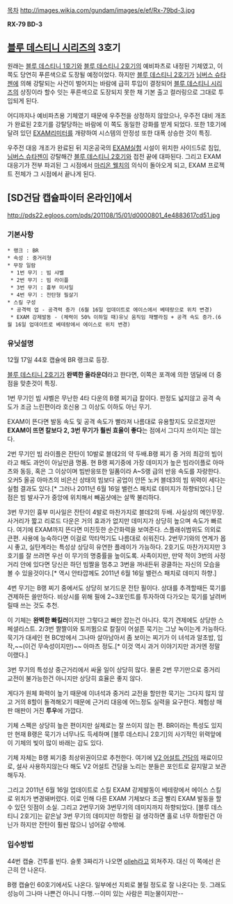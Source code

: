 [[목차]]
http://images.wikia.com/gundam/images/e/ef/Rx-79bd-3.jpg

'''RX-79 BD-3'''

== [[블루 데스티니 시리즈]]의 3호기 ==
원래는 [[블루 데스티니 1호기]]와 [[블루 데스티니 2호기]]의 예비파츠로 내정된 기체였고, 이 쪽도 당연히 푸른색으로 도장될 예정이었다. 하지만 [[블루 데스티니 2호기]]가 [[님버스 슈타젠]]에 의해 강탈되는 사건이 벌어지는 바람에 급히 투입이 결정되어 [[블루 데스티니 시리즈]]의 상징이라 할수 잇는 푸른색으로 도장되지 못한 채 기본 출고 컬러링으로 그대로 투입되게 된다.

어디까지나 예비파츠용 기체였기 때문에 우주전을 상정하지 않았으나, 우주전 대비 개조가 완료된 2호기를 강탈당하는 바람에 이 쪽도 동일한 강화를 받게 되었다. 또한 1호기에 달려 있던 [[EXAM리미터]]를 개량하여 시스템의 안정성 또한 대폭 상승한 것이 특징.

우주전 대응 개조가 완료된 뒤 지온공국의 [[EXAM]]실험 시설이 위치한 사이드5로 침입, [[님버스 슈타젠]]이 강탈해간 [[블루 데스티니 2호기]]와 접전 끝에 대파된다. 그리고 EXAM 대응기가 전부 파괴된 그 시점에서 [[마리온 웰치]]의 의식이 돌아오게 되고, EXAM 프로젝트 전체가 그 시점에서 끝나게 된다.

== [SD건담 캡슐파이터 온라인]에서 ==
http://pds22.egloos.com/pds/201108/15/01/d0000801_4e4883617cd51.jpg
=== 기본사항 ===
 * 랭크 : BR
 * 속성 : 중거리형
 * 무장 일람
  * 1번 무기 : 빔 샤벨 
  * 2번 무기 : 빔 라이플 
  * 3번 무기 : 흉부 미사일 
  * 4번 무기 : 전탄형 필살기
 * 스킬 구성
  * 공격력 업 - 공격력 증가 (6월 16일 업데이트로 에이스에서 베테랑으로 위치 변경)
  * EXAM 강제발동 - (체력이 50% 이하일 때)유닛 움직임 재빨라짐 + 공격 속도 증가.(6월 16일 업데이트로 베테랑에서 에이스로 위치 변경)
=== 유닛설명 ===
12월 17일 44호 캡슐에 BR 랭크로 등장.

[[블루 데스티니 2호기]]가 '''완벽한 올라운더'''라고 한다면, 이쪽은 포격에 의한 뎀딜에 더 중점을 맞춘것이 특징.

1번 무기인 빔 샤벨은 무난한 4타 다운의 B랭 찌기급 칼이다.
판정도 넓지않고 공격 속도가 조금 느린편이라 호신용 그 이상도 이하도 아닌 무기.

EXAM이 뜬다면 발동 속도 및 공격 속도가 빨라져 나름대로 유용할지도 모르겠지만 '''EXAM이 뜨면 칼보다 2, 3번 무기가 훨씬 효율이 좋다'''는 점에서 그다지 쓰이지는 않는다.

2번 무기인 빔 라이플은 잔탄이 10발로 블데2의 약 두배.B랭 찌기 중 거의 최강의 빔이라고 해도 과언이 아닐만큼 명품.
현 B랭 찌기중에 가장 데미지가 높은 빔라이플로 아마츠와 동등, 혹은 그 이상이며 빔반응또한 일품이라 A~S랭 급의 반응 속도를 자랑한다. 오커5 올공 아마츠의 비은신 상태의 빔보다 공업이 안뜬 노커 블데3의 빔 위력이 세다는 실험 결과도 있다.[* 그러나 2011년 6월 16일 밸런스 패치로 데미지가 하향되었다.] 단점은 빔 발사구가 중앙에 위치해서 빼꼼샷에는 살짝 불리하다.

3번 무기인 흉부 미사일은 잔탄이 4발로 마찬가지로 블데2의 두배. 사실상의 메인무장. 사거리가 짧고 리로드 다운은 거의 효과가 없지만 데미지가 상당히 높으며 속도가 빠르다. 여기에 EXAM까지 뜬다면 미친듯한 순간화력을 보여준다. 스플래쉬범위도 의외로 큰편. 사용에 능숙하다면 이걸로 막타먹기도 나름대로 쉬워진다. 2번무기와의 연계가 몹시 좋고, 실탄계라는 특성상 상당히 유연한 플레이가 가능하다. 2호기도 마찬가지지만 3호기를 잘 쓰려면 우선 이 무기의 명중률을 높이도록.
사족이지만, 만약 적이 3번의 사정거리 안에 있다면 당신은 하던 빔짤을 멈추고 3번을 꺼내든뒤 광클하는 자신의 모습을 볼 수 있을것이다.[* 역시 안타깝께도 2011년 6월 16일 밸런스 패치로 데미지 하향.]

4번 무기는 B랭 찌기 중에서도 상당히 보기드문 전탄 필이다. 상대를 추격할때든 묵기를 견제하든 쓸만하다. 비상시를 위해 필에 2~3포인트를 투자하여 다가오는 묵기를 날려버릴때 쓰는 것도 추천.

이 기체는 '''완벽한 빠킬러'''이지만 그렇다고 빠만 잡는건 아니다. 묵기 견제에도 상당한 스페셜리스트. 2/3번 짤짤이와 토끼뜀으로 칼질이 어설픈 묵기는 그냥 녹이는게 가능하다. 묵기가 대세인 현 BC방에서 그나마 살아남아서 좀 보이는 찌기가 이 녀석과 알초밥, 입작,~~(이건 무속성이지만)~~ 아마츠 정도.[* 이것 역시 과거 이야기지만 과거엔 정말 이랬다.]

3번 무기의 특성상 중근거리에서 싸울 일이 상당히 많다.
물론 2번 무기만으로 중거리 교전이 불가능한건 아니지만 상당히 효율은 좋지 않다.

게다가 원체 화력이 높기 때문에 이녀석과 중거리 교전을 할만한 묵기는 그다지 많지 않고 거의 8할이 돌격해오기 때문에 근거리 대응에 어느정도 실력을 요구한다. 체험상 매판 매판이 거진 '''투우'''에 가깝다. 

기체 스펙은 상당히 높은 편이지만 실제로는 잘 쓰이지 않는 편. BR이라는 특성도 있지만 현재 B랭은 묵기가 너무나도 득세하며 [블루 데스티니 2호기]의 사기적인 위력앞에 이 기체의 빛이 많이 바래는 감도 있다.

기체 자체는 B랭 찌기중 최상위권이므로 추천한다. 여기에 [[V2 어설트 건담]]의 재료이므로, 설사 사용하지않는다 해도 V2 어설트 건담을 노리는 분들은 포인트로 갈지말고 보관해두자.

그리고 2011년 6월 16일 업데이트로 스킬 EXAM 강제발동이 베테랑에서 에이스 스킬로 위치가 변경돼버렸다. 이로 인해 다른 EXAM 기체보다 조금 빨리 EXAM 발동을 할수 있던 잇점이 소실. 그리고 2번무기와 3번무기의 데미지까지 하향되었다. [블루 데스티니 2호기]는 같은날 3번 무기의 데미지만 하향된 걸 생각하면 홀로 너무 하향된건 아닌가 하지만 잔탄이 훨씬 많으니 넘어갈 수밖에.
=== 입수방법 ===
44번 캡슐. 건투를 빈다. 슬롯 3짜리가 나오면 [[olleh]]라고 외쳐주자. 대신 이 쪽에선 은근히 안 나온다.

B랭 캡슐인 60호기에서도 나온다. 일부에선 지뢰로 불릴 정도로 잘 나온다는 듯. 그래도 성능이 그나마 나쁜건 아니니 다행.--이미 있는 사람은 피눈물이지만--
